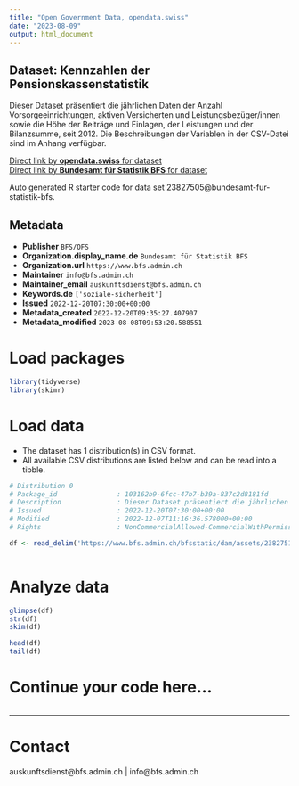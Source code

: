 ```yaml
---
title: "Open Government Data, opendata.swiss"
date: "2023-08-09"
output: html_document
---
```


## Dataset: Kennzahlen der Pensionskassenstatistik

Dieser Dataset präsentiert die jährlichen Daten der Anzahl Vorsorgeeinrichtungen, aktiven Versicherten und Leistungsbezüger/innen sowie die Höhe der Beiträge und Einlagen, der Leistungen und der Bilanzsumme, seit 2012. Die Beschreibungen der Variablen in der CSV-Datei sind im Anhang verfügbar.

[Direct link by **opendata.swiss** for dataset](https://opendata.swiss/de/dataset/kennzahlen-der-pensionskassenstatistik)<br>
[Direct link by **Bundesamt für Statistik BFS** for dataset](https://www.bfs.admin.ch/asset/de/ts-x-13.03.03-PK-A.01.4.Z-e)

Auto generated R starter code for data set 23827505@bundesamt-fur-statistik-bfs.

## Metadata

- **Publisher** `BFS/OFS`
- **Organization.display_name.de** `Bundesamt für Statistik BFS`
- **Organization.url** `https://www.bfs.admin.ch`
- **Maintainer** `info@bfs.admin.ch`
- **Maintainer_email** `auskunftsdienst@bfs.admin.ch`
- **Keywords.de** `['soziale-sicherheit']`
- **Issued** `2022-12-20T07:30:00+00:00`
- **Metadata_created** `2022-12-20T09:35:27.407907`
- **Metadata_modified** `2023-08-08T09:53:20.588551`


# Load packages

```r

library(tidyverse)
library(skimr)

```

# Load data

-   The dataset has 1 distribution(s) in CSV format.
-   All available CSV distributions are listed below and can be read into a tibble.

```r

# Distribution 0
# Package_id               : 103162b9-6fcc-47b7-b39a-837c2d8181fd
# Description              : Dieser Dataset präsentiert die jährlichen Daten der Anzahl Vorsorgeeinrichtungen, aktiven Versicherten und Leistungsbezüger/innen sowie die Höhe der Beiträge und Einlagen, der Leistungen und der Bilanzsumme, seit 2012. Die Beschreibungen der Variablen in der CSV-Datei sind im Anhang verfügbar.
# Issued                   : 2022-12-20T07:30:00+00:00
# Modified                 : 2022-12-07T11:16:36.578000+00:00
# Rights                   : NonCommercialAllowed-CommercialWithPermission-ReferenceRequired

df <- read_delim('https://www.bfs.admin.ch/bfsstatic/dam/assets/23827512/master')



```

# Analyze data

```r

glimpse(df)
str(df)
skim(df)

head(df)
tail(df)

```

# Continue your code here...

```r

```

------------------------------------------------------------------------

# Contact

auskunftsdienst@bfs.admin.ch | info@bfs.admin.ch
